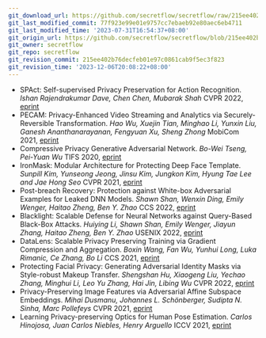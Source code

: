 ```yaml
---
git_download_url: https://github.com/secretflow/secretflow/raw/215ee402b76decfeb01e97c0861cab9f5ec3f823/docs/awesome-pets/papers/applications/multimedia/defense.md
git_last_modified_commit: 77f923e99e01e9757cc7ebaeb92e80aec6eb4711
git_last_modified_time: '2023-07-31T16:54:37+08:00'
git_origin_url: https://github.com/secretflow/secretflow/blob/215ee402b76decfeb01e97c0861cab9f5ec3f823/docs/awesome-pets/papers/applications/multimedia/defense.md
git_owner: secretflow
git_repo: secretflow
git_revision_commit: 215ee402b76decfeb01e97c0861cab9f5ec3f823
git_revision_time: '2023-12-06T20:08:22+08:00'
---
```


- SPAct: Self-supervised Privacy Preservation for Action Recognition.
  <em>Ishan Rajendrakumar Dave, Chen Chen, Mubarak Shah</em>
  CVPR 2022, [eprint](https://arxiv.org/abs/2203.15205)
- PECAM: Privacy-Enhanced Video Streaming and Analytics via Securely-Reversible Transformation.
  <em>Hao Wu, Xuejin Tian, Minghao Li, Yunxin Liu, Ganesh Ananthanarayanan, Fengyuan Xu, Sheng Zhong</em>
  MobiCom 2021, [eprint](https://dl.acm.org/doi/10.1145/3447993.3448618)
- Compressive Privacy Generative Adversarial Network.
  <em>Bo-Wei Tseng, Pei-Yuan Wu</em>
  TIFS 2020, [eprint](https://ieeexplore.ieee.org/document/8963921)
- IronMask: Modular Architecture for Protecting Deep Face Template.
  <em>Sunpill Kim, Yunseong Jeong, Jinsu Kim, Jungkon Kim, Hyung Tae Lee and Jae Hong Seo</em>
  CVPR 2021, [eprint](https://arxiv.org/abs/2104.02239)
- Post-breach Recovery: Protection against White-box Adversarial Examples for Leaked DNN Models.
  <em>Shawn Shan, Wenxin Ding, Emily Wenger, Haitao Zheng, Ben Y. Zhao</em>
  CCS 2022, [eprint](https://arxiv.53yu.com/pdf/2205.10686.pdf)
- Blacklight: Scalable Defense for Neural Networks against Query-Based Black-Box Attacks.
  <em>Huiying Li, Shawn Shan, Emily Wenger, Jiayun Zhang, Haitao Zheng, Ben Y. Zhao</em>
  USENIX 2022, [eprint](https://arxiv.org/abs/2006.14042)
- DataLens: Scalable Privacy Preserving Training via Gradient Compression and Aggregation.
  <em>Boxin Wang, Fan Wu, Yunhui Long, Luka Rimanic, Ce Zhang, Bo Li</em>
  CCS 2021, [eprint](https://arxiv.org/abs/2103.11109)
- Protecting Facial Privacy: Generating Adversarial Identity Masks via Style-robust Makeup Transfer.
  <em>Shengshan Hu, Xiaogeng Liu, Yechao Zhang, Minghui Li, Leo Yu Zhang, Hai Jin, Libing Wu</em>
  CVPR 2022, [eprint](https://arxiv.org/abs/2203.03121)
- Privacy-Preserving Image Features via Adversarial Affine Subspace Embeddings.
  <em>Mihai Dusmanu, Johannes L. Schönberger, Sudipta N. Sinha, Marc Pollefeys</em>
  CVPR 2021, [eprint](https://arxiv.org/abs/2006.06634)
- Learning Privacy-preserving Optics for Human Pose Estimation.
  <em>Carlos Hinojosa, Juan Carlos Niebles, Henry Arguello</em>
  ICCV 2021, [eprint](https://ieeexplore.ieee.org/document/9710270)
